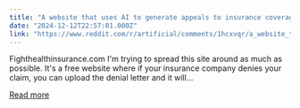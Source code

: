 ```yaml
---
title: "A website that uses AI to generate appeals to insurance coverage denial"
date: "2024-12-12T22:57:01.000Z"
link: "https://www.reddit.com/r/artificial/comments/1hcxvqr/a_website_that_uses_ai_to_generate_appeals_to/"
---
```


Fighthealthinsurance.com
 I'm trying to spread this site around as much as possible. It's a free website where if your insurance company denies your claim, you can upload the denial letter and it will...

[Read more](https://www.reddit.com/r/artificial/comments/1hcxvqr/a_website_that_uses_ai_to_generate_appeals_to/)
